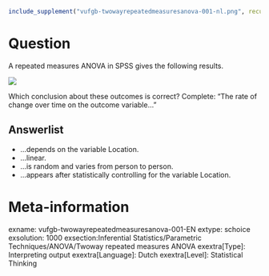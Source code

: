 ```r
include_supplement("vufgb-twowayrepeatedmeasuresanova-001-nl.png", recursive = TRUE)
```

Question
========
A repeated measures ANOVA in SPSS gives the following results.

![](vufgb-twowayrepeatedmeasuresanova-001-nl.png)

Which conclusion about these outcomes is correct? Complete: "The rate of change over time on the outcome variable..."

Answerlist
----------
* ...depends on the variable Location.
* ...linear.
* ...is random and varies from person to person.
* ...appears after statistically controlling for the variable Location.

Meta-information
================
exname: vufgb-twowayrepeatedmeasuresanova-001-EN
extype: schoice
exsolution: 1000
exsection:Inferential Statistics/Parametric Techniques/ANOVA/Twoway repeated measures ANOVA
exextra[Type]: Interpreting output
exextra[Language]: Dutch
exextra[Level]: Statistical Thinking
